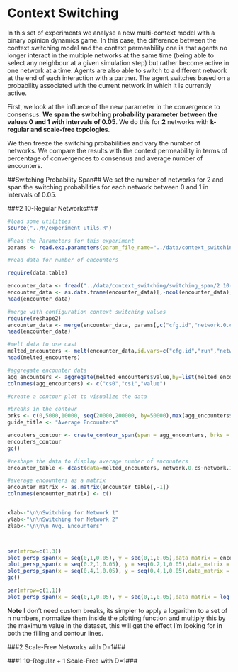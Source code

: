 Context Switching
=================

In this set of experiments we analyse a new multi-context model with a binary opinion dynamics game. In this case, the difference between the context switching model and the context permeability one is that agents no longer interact in the multiple  networks at the same time (being able to select any neighbour at a given simulation step) but rather become active in one network at a time. Agents are also able to switch to a different network at the end of each interaction with a partner. The agent switches based on a probability associated with the current network in which it is currently active. 

First, we look at the influece of the new parameter in the convergence to consensus. **We span the switching probability parameter between the values 0 and 1 with intervals of 0.05**. We do this for **2** networks with **k-regular and scale-free topologies**. 

We then freeze the switching probabilities and vary the number of networks. We compare the results with the context permeability in terms of percentage of convergences to consensus and average number of encounters.

##Switching Probability Span##
We set the number of networks for 2 and span the switching probabilities for each network between 0 and 1 in intervals of 0.05. 

###2 10-Regular Networks###
```r
#load some utilities
source("../R/experiment_utils.R")

#Read the Parameters for this experiment
params <- read.exp.parameters(param_file_name="../data/context_switching/switching_span/2 10-regular networks/param-space_2014-06-17_15:44:50experiment:10_.csv")

#read data for number of encounters

require(data.table)

encounter_data <- fread("../data/context_switching/switching_span/2 10-regular networks/num_encounters.csv")
encounter_data <- as.data.frame(encounter_data)[,-ncol(encounter_data)]
head(encounter_data)

#merge with configuration context switching values
require(reshape2)
encounter_data <- merge(encounter_data, params[,c("cfg.id","network.0.cs","network.1.cs")], by="cfg.id")
head(encounter_data)

#melt data to use cast
melted_encounters <- melt(encounter_data,id.vars=c("cfg.id","run","network.0.cs","network.1.cs"), measure.vars=c("total-encounters"))
head(melted_encounters)

#aggregate encounter data 
agg_encounters <- aggregate(melted_encounters$value,by=list(melted_encounters$network.0.cs,melted_encounters$network.1.cs),mean)
colnames(agg_encounters) <- c("cs0","cs1","value")

#create a contour plot to visualize the data

#breaks in the contour
brks <- c(0,5000,10000, seq(20000,200000, by=50000),max(agg_encounters$"value"))
guide_title <- "Average Encounters"

encouters_contour <- create_contour_span(span = agg_encounters, brks = brks, guide_title = guide_title)
encouters_contour
gc()
```

```r
#reshape the data to display average number of encounters
encounter_table <- dcast(data=melted_encounters, network.0.cs~network.1.cs, mean)

#average encounters as a matrix
encounter_matrix <- as.matrix(encounter_table[,-1])
colnames(encounter_matrix) <- c()


xlab<-"\n\nSwitching for Network 1"
ylab<-"\n\nSwitching for Network 2"
zlab<-"\n\n\n Avg. Encounters"



par(mfrow=c(1,3))
plot_persp_span(x = seq(0,1,0.05), y = seq(0,1,0.05),data_matrix = encounter_matrix, breaks=log(c(1:10)),xlab=xlab,ylab=ylab,zlab = zlab)
plot_persp_span(x = seq(0.2,1,0.05), y = seq(0.2,1,0.05),data_matrix = encounter_matrix[-c(1:4),-c(1:4)], breaks=log(c(1:10)),xlab=xlab,ylab=ylab,zlab = zlab)
plot_persp_span(x = seq(0.4,1,0.05), y = seq(0.4,1,0.05),data_matrix = encounter_matrix[-c(1:8),-c(1:8)], breaks=log(c(1:10)),xlab=xlab,ylab=ylab,zlab = zlab)
gc()
```

```r
par(mfrow=c(1,1))
plot_persp_span(x = seq(0,1,0.05), y = seq(0,1,0.05),data_matrix = log(encounter_matrix), breaks=log(c(1:10)),xlab=xlab,ylab=ylab,zlab=zlab,pallete="PRGn")
```
**Note** I don't need custom breaks, its simpler to apply a logarithm to a set of n numbers, normalize them inside the plotting function and multiply this by the maximum value in the dataset, this will get the effect I'm looking for in both the filling and contour lines.





###2 Scale-Free Networks with D=1###

###1 10-Regular + 1 Scale-Free with D=1###


